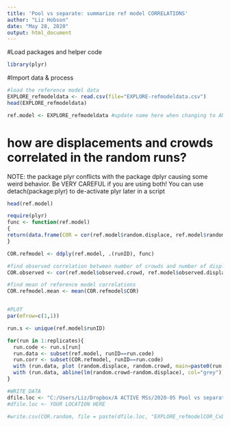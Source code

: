 ---
title: 'Pool vs separate: summarize ref model CORRELATIONS'
author: "Liz Hobson"
date: "May 28, 2020"
output: html_document
---


#Load packages and helper code
```{r}
library(plyr)
```


#Import data & process

```{r}
#load the reference model data
EXPLORE_refmodeldata <- read.csv(file="EXPLORE-refmodeldata.csv")
head(EXPLORE_refmodeldata)

ref.model <- EXPLORE_refmodeldata #update name here when changing to ANALYZE ref model
```


# how are displacements and crowds correlated in the random runs?
NOTE: the package plyr conflicts with the package dplyr causing some weird behavior. Be VERY CAREFUL if you are using both! You can use detach(package:plyr) to de-activate plyr later in a script

```{r}
head(ref.model)

require(plyr)
func <- function(ref.model)
{
return(data.frame(COR = cor(ref.model$random.displace, ref.model$random.crowd)))
}

COR.refmodel <- ddply(ref.model, .(runID), func)

#find observed correlation between number of crowds and number of displacements
COR.observed <- cor(ref.model$observed.crowd, ref.model$observed.displace)

#find mean of reference model correlations
COR.refmodel.mean <- mean(COR.refmodel$COR)


#PLOT
par(mfrow=c(1,1))

run.s <- unique(ref.model$runID)

for(run in 1:replicates){
  run.code <- run.s[run]
  run.data <- subset(ref.model, runID==run.code)
  run.corr <- subset(COR.refmodel, runID==run.code)
  with (run.data, plot (random.displace, random.crowd, main=paste0(run.code, " Correlation=", round(run.corr$COR, 2))))
  with (run.data, abline(lm(random.crowd~random.displace), col="grey")) # regression line (y~x)
}

#WRITE DATA 
dfile.loc <- "C:/Users/Liz/Dropbox/A ACTIVE MSs/2020-05 Pool vs separate behaviors/pool-separate-behaviors/"
#dfile.loc <- YOUR LOCATION HERE

#write.csv(COR.random, file = paste(dfile.loc, "EXPLORE_refmodelCOR_CxD.csv", sep=""))	


```

